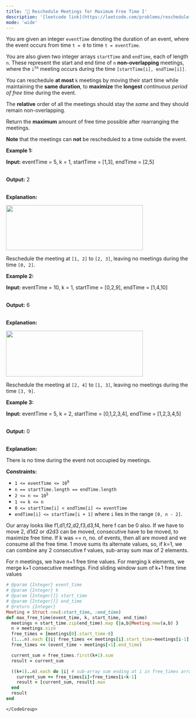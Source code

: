 ```yaml
---
title: '🧀 Reschedule Meetings for Maximum Free Time I'
description: '[leetcode link](https://leetcode.com/problems/reschedule-meetings-for-maximum-free-time-i/description/)'
mode: 'wide'
---
```

<Tabs>
  <Tab title="Question" icon="circle-question" iconType="regular">
    <Card>
      <p>You are given an integer <code>eventTime</code> denoting the duration of an event, where the event occurs from time <code>t = 0</code> to time <code>t = eventTime</code>.</p>  <p>You are also given two integer arrays <code>startTime</code> and <code>endTime</code>, each of length <code>n</code>. These represent the start and end time of <code>n</code> <strong>non-overlapping</strong> meetings, where the <code>i<sup>th</sup></code> meeting occurs during the time <code>[startTime[i], endTime[i]]</code>.</p>  <p>You can reschedule <strong>at most</strong> <code>k</code> meetings by moving their start time while maintaining the <strong>same duration</strong>, to <strong>maximize</strong> the <strong>longest</strong> <em>continuous period of free time</em> during the event.</p>  <p>The <strong>relative</strong> order of all the meetings should stay the<em> same</em> and they should remain non-overlapping.</p>  <p>Return the <strong>maximum</strong> amount of free time possible after rearranging the meetings.</p>  <p><strong>Note</strong> that the meetings can <strong>not</strong> be rescheduled to a time outside the event.</p>   <p><strong class="example">Example 1:</strong></p>  <div class="example-block"> <p><strong>Input:</strong> <span class="example-io">eventTime = 5, k = 1, startTime = [1,3], endTime = [2,5]</span></p>  <p><br/> <strong>Output:</strong> <span class="example-io">2</span></p>  <p><br/> <strong>Explanation:</strong></p>  <p><img alt="" src="https://assets.leetcode.com/uploads/2024/12/21/example0_rescheduled.png" style="width: 375px; height: 123px;" /></p>  <p>Reschedule the meeting at <code>[1, 2]</code> to <code>[2, 3]</code>, leaving no meetings during the time <code>[0, 2]</code>.</p> </div>  <p><strong class="example">Example 2:</strong></p>  <div class="example-block"> <p><strong>Input:</strong> <span class="example-io">eventTime = 10, k = 1, startTime = [0,2,9], endTime = [1,4,10]</span></p>  <p><br/> <strong>Output:</strong> <span class="example-io">6</span></p>  <p><br/> <strong>Explanation:</strong></p>  <p><img alt="" src="https://assets.leetcode.com/uploads/2024/12/21/example1_rescheduled.png" style="width: 375px; height: 125px;" /></p>  <p>Reschedule the meeting at <code>[2, 4]</code> to <code>[1, 3]</code>, leaving no meetings during the time <code>[3, 9]</code>.</p> </div>  <p><strong class="example">Example 3:</strong></p>  <div class="example-block"> <p><strong>Input:</strong> <span class="example-io">eventTime = 5, k = 2, startTime = [0,1,2,3,4], endTime = [1,2,3,4,5]</span></p>  <p><br/> <strong>Output:</strong> <span class="example-io">0</span></p>  <p><br/> <strong>Explanation:</strong></p>  <p>There is no time during the event not occupied by meetings.</p> </div>   <p><strong>Constraints:</strong></p>  <ul>  <li><code>1 &lt;= eventTime &lt;= 10<sup>9</sup></code></li>  <li><code>n == startTime.length == endTime.length</code></li>  <li><code>2 &lt;= n &lt;= 10<sup>5</sup></code></li>  <li><code>1 &lt;= k &lt;= n</code></li>  <li><code>0 &lt;= startTime[i] &lt; endTime[i] &lt;= eventTime</code></li>  <li><code>endTime[i] &lt;= startTime[i + 1]</code> where <code>i</code> lies in the range <code>[0, n - 2]</code>.</li> </ul> 
    </Card>
  </Tab>
  <Tab title="Solution" icon="lightbulb" iconType="regular" >
    <Card>
      Our array looks like f1,d1,f2,d2,f3,d3,f4, here f can be 0 also. 
If we have to move 2, d1d2 or d2d3 can be moved, consecutive have to be moved, to maximize free time. If k was == n, no. of events, then all are moved and we consume all the free time. 
1 move sums its alternate values, so, if k=1, we can combine any 2 consecutive f values, sub-array sum max of 2 elements.

For n meetings, we have n+1 free time values. For merging k elements, we merge k+1 consecutive meetings. Find sliding window sum of k+1 free time values
    </Card>
  <Expandable title="code">
    <CodeGroup dropdown>
```ruby title="Reschedule Meetings for Maximum Free Time I" lines
# @param {Integer} event_time
# @param {Integer} k
# @param {Integer[]} start_time
# @param {Integer[]} end_time
# @return {Integer}
Meeting = Struct.new(:start_time, :end_time)
def max_free_time(event_time, k, start_time, end_time)
  meetings = start_time.zip(end_time).map {|a,b|Meeting.new(a,b) }
  n = meetings.size
  free_times = [meetings[0].start_time-0]
  (1...n).each {|i| free_times << meetings[i].start_time-meetings[i-1].end_time }
  free_times << (event_time - meetings[-1].end_time)

  current_sum = free_times.first(k+1).sum
  result = current_sum

  ((k+1)..n).each do |i| # sub-array sum ending at i in free_times array
    current_sum += free_times[i]-free_times[i-k-1]
    result = [current_sum, result].max
  end
  result
end
```
    </CodeGroup>
  </Expandable>
  </Tab>
</Tabs>